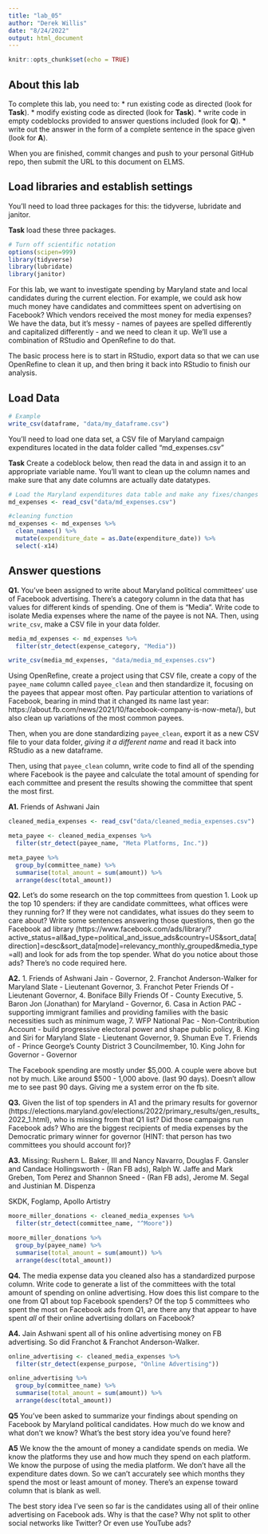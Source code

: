 ```yaml
---
title: "lab_05"
author: "Derek Willis"
date: "8/24/2022"
output: html_document
---
```


```r
knitr::opts_chunk$set(echo = TRUE)
```

## About this lab

To complete this lab, you need to:
* run existing code as directed (look for **Task**).
* modify existing code as directed (look for **Task**).
* write code in empty codeblocks provided to answer questions included (look for **Q**).
* write out the answer in the form of a complete sentence in the space given (look for **A**).

When you are finished, commit changes and push to your personal GitHub repo, then submit the URL to this document on ELMS.

## Load libraries and establish settings

You'll need to load three packages for this: the tidyverse, lubridate and janitor.

**Task** load these three packages.

```r
# Turn off scientific notation
options(scipen=999)
library(tidyverse)
library(lubridate)
library(janitor)
```

For this lab, we want to investigate spending by Maryland state and local candidates during the current election. For example, we could ask how much money have candidates and committees spent on advertising on Facebook? Which vendors received the most money for media expenses? We have the data, but it's messy - names of payees are spelled differently and capitalized differently - and we need to clean it up. We'll use a combination of RStudio and OpenRefine to do that.

The basic process here is to start in RStudio, export data so that we can use OpenRefine to clean it up, and then bring it back into RStudio to finish our analysis.

## Load Data

```r
# Example
write_csv(dataframe, "data/my_dataframe.csv")
```

You'll need to load one data set, a CSV file of Maryland campaign expenditures located in the data folder called "md_expenses.csv"

**Task** Create a codeblock below, then read the data in and assign it to an appropriate variable name. You'll want to clean up the column names and make sure that any date columns are actually date datatypes.

```r
# Load the Maryland expenditures data table and make any fixes/changes you need to
md_expenses <- read_csv("data/md_expenses.csv")

#cleaning function
md_expenses <- md_expenses %>% 
  clean_names() %>% 
  mutate(expenditure_date = as.Date(expenditure_date)) %>% 
  select(-x14)
```

## Answer questions

**Q1.** You've been assigned to write about Maryland political committees' use of Facebook advertising. There's a category column in the data that has values for different kinds of spending. One of them is "Media". Write code to isolate Media expenses where the name of the payee is not NA. Then, using `write_csv`, make a CSV file in your data folder.

```r
media_md_expenses <- md_expenses %>% 
  filter(str_detect(expense_category, "Media"))
```

```r
write_csv(media_md_expenses, "data/media_md_expenses.csv")
```

Using OpenRefine, create a project using that CSV file, create a copy of the `payee_name` column called `payee_clean` and then standardize it, focusing on the payees that appear most often. Pay particular attention to variations of Facebook, bearing in mind that it changed its name last year: https://about.fb.com/news/2021/10/facebook-company-is-now-meta/), but also clean up variations of the most common payees.

Then, when you are done standardizing `payee_clean`, export it as a new CSV file to your data folder, *giving it a different name* and read it back into RStudio as a new dataframe.

Then, using that `payee_clean` column, write code to find all of the spending where Facebook is the payee and calculate the total amount of spending for each committee and present the results showing the committee that spent the most first.

**A1.**  Friends of Ashwani Jain
```r
cleaned_media_expenses <- read_csv("data/cleaned_media_expenses.csv")

```

```r
meta_payee <- cleaned_media_expenses %>% 
  filter(str_detect(payee_name, "Meta Platforms, Inc."))
```

```r
meta_payee %>% 
  group_by(committee_name) %>% 
  summarise(total_amount = sum(amount)) %>% 
  arrange(desc(total_amount))
```


**Q2.** Let's do some research on the top committees from question 1. Look up the top 10 spenders: if they are candidate committees, what offices were they running for? If they were not candidates, what issues do they seem to care about? Write some sentences answering those questions, then go the Facebook ad library (https://www.facebook.com/ads/library/?active_status=all&ad_type=political_and_issue_ads&country=US&sort_data[direction]=desc&sort_data[mode]=relevancy_monthly_grouped&media_type=all) and look for ads from the top spender. What do you notice about those ads? There's no code required here.

**A2.** 1. Friends of Ashwani Jain - Governor, 2. Franchot Anderson-Walker for Maryland Slate - Lieutenant Governor, 3. Franchot Peter Friends Of	- Lieutenant Governor, 4. Boniface Billy Friends Of	- County Executive, 5. Baron Jon (Jonathan) for Maryland	- Governor, 6. Casa in Action PAC	- supporting immigrant families and providing families with the basic necessities such as minimum wage, 7.  WFP National Pac - Non-Contribution Account	- build progressive electoral power and shape public policy, 8. King and Siri for Maryland Slate	- Lieutenant Governor, 9. Shuman Eve T. Friends of - Prince George’s County District 3 Councilmember, 10. King John for Governor	- Governor

The Facebook spending are mostly under $5,000. A couple were above but not by much. Like around $500 - 1,000 above. (last 90 days). Doesn't allow me to see past 90 days. Giving me a system error on the fb site. 



**Q3.** Given the list of top spenders in A1 and the primary results for governor (https://elections.maryland.gov/elections/2022/primary_results/gen_results_2022_1.html), who is missing from that Q1 list? Did those campaigns run Facebook ads? Who are the biggest recipients of media expenses by the Democratic primary winner for governor (HINT: that person has two committees you should account for)?

**A3.** 
Missing: Rushern L. Baker, III and Nancy Navarro, Douglas F. Gansler and Candace Hollingsworth - (Ran FB ads), Ralph W. Jaffe and Mark Greben, Tom Perez and Shannon Sneed - (Ran FB ads), Jerome M. Segal and Justinian M. Dispenza 

SKDK, Foglamp, Apollo Artistry	 	

```r
moore_miller_donations <- cleaned_media_expenses %>% 
  filter(str_detect(committee_name, "^Moore"))
```

```r
moore_miller_donations %>% 
  group_by(payee_name) %>% 
  summarise(total_amount = sum(amount)) %>% 
  arrange(desc(total_amount))
```

**Q4.** The media expense data you cleaned also has a standardized purpose column. Write code to generate a list of the committees with the total amount of spending on online advertising. How does this list compare to the one from Q1 about top Facebook spenders? Of the top 5 committees who spent the most on Facebook ads from Q1, are there any that appear to have spent *all* of their online advertising dollars on Facebook?

**A4.** Jain Ashwani spent all of his online advertising money on FB advertising. So did Franchot & Franchot Anderson-Walker.

```r
online_advertising <- cleaned_media_expenses %>% 
  filter(str_detect(expense_purpose, "Online Advertising"))
```

```r
online_advertising %>% 
  group_by(committee_name) %>% 
  summarise(total_amount = sum(amount)) %>% 
  arrange(desc(total_amount))
```


**Q5** You've been asked to summarize your findings about spending on Facebook by Maryland political candidates. How much do we know and what don't we know? What's the best story idea you've found here?

**A5** We know the the amount of money a candidate spends on media. We know the platforms they use and how much they spend on each platform. We know the purpose of using the media platform. We don't have all the expenditure dates down. So we can't accurately see which months they spend the most or least amount of money. There's an expense toward column that is blank as well. 

The best story idea I've seen so far is the candidates using all of their online advertising on Facebook ads. Why is that the case? Why not split to other social networks like Twitter? Or even use YouTube ads?
